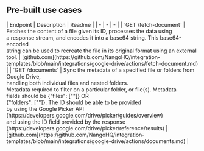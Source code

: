 
## Pre-built use cases

<AccordionGroup>


<Accordion title="Others">
| Endpoint | Description | Readme |
| - | - | - |
| `GET /fetch-document` | Fetches the content of a file given its ID, processes the data using<br />a response stream, and encodes it into a base64 string. This base64-encoded<br />string can be used to recreate the file in its original format using an external tool. | [github.com](https://github.com/NangoHQ/integration-templates/blob/main/integrations/google-drive/actions/fetch-document.md) |
| `GET /documents` | Sync the metadata of a specified file or folders from Google Drive,<br />handling both individual files and nested folders.<br />Metadata required to filter on a particular folder, or file(s). Metadata<br />fields should be {"files": ["<some-id>"]} OR<br />{"folders": ["<some-id>"]}. The ID should be able to be provided<br />by using the Google Picker API<br />(https://developers.google.com/drive/picker/guides/overview)<br />and using the ID field provided by the response<br />(https://developers.google.com/drive/picker/reference/results) | [github.com](https://github.com/NangoHQ/integration-templates/blob/main/integrations/google-drive/actions/documents.md) |
</Accordion>

</AccordionGroup>
